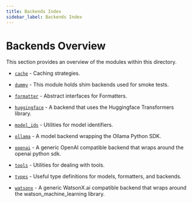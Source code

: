 ```yaml
---
title: Backends Index
sidebar_label: Backends Index
---
```


# Backends Overview

This section provides an overview of the modules within this directory.

* [`cache`](/api-reference/backends/cache) - Caching strategies.

* [`dummy`](/api-reference/backends/dummy) - This module holds shim backends used for smoke tests.

* [`formatter`](/api-reference/backends/formatter) - Abstract interfaces for Formatters.

* [`huggingface`](/api-reference/backends/huggingface) - A backend that uses the Huggingface Transformers library.

* [`model_ids`](/api-reference/backends/model_ids) - Utilities for model identifiers.

* [`ollama`](/api-reference/backends/ollama) - A model backend wrapping the Ollama Python SDK.

* [`openai`](/api-reference/backends/openai) - A generic OpenAI compatible backend that wraps around the openai python sdk.

* [`tools`](/api-reference/backends/tools) - Utilities for dealing with tools.

* [`types`](/api-reference/backends/types) - Useful type definitions for models, formatters, and backends.

* [`watsonx`](/api-reference/backends/watsonx) - A generic WatsonX.ai compatible backend that wraps around the watson_machine_learning library.
